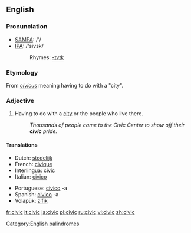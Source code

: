 {{wikipedia}}
==English==
[[Category:English palindromes]]
===Pronunciation===
*[[w:SAMPA|SAMPA]]: /'/
*[[w:IPA|IPA]]: /'sivɜk/
*:Rhymes: [[Rhymes:English:-ɪvɪk|-ɪvɪk]]

===Etymology===
From {{L.}} ''[[civicus]]'' meaning having to do with a "city".

===Adjective===
{{en-adj}}
# Having to do with a [[city]] or the people who live there.
#: ''Thousands of people came to the Civic Center to show off their '''civic''' pride.''

====Translations====
{{top}}
*Dutch: [[stedelijk]]
*French: [[civique]]
*Interlingua: [[civic]]
*Italian: [[civico]]
{{mid}}
*Portuguese: [[civico]] -a
*Spanish: [[civico]] -a
*Volapük: [[zifik]]
{{bottom}}

[[fr:civic]]
[[it:civic]]
[[ja:civic]]
[[pl:civic]]
[[ru:civic]]
[[vi:civic]]
[[zh:civic]]
